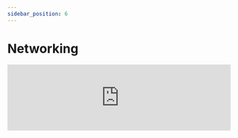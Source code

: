 ```yaml
---
sidebar_position: 6
---
```


# Networking

<iframe
  src="https://blksail-edu.github.io/slides/networking/"
  width="100%"
  height={320}
  frameborder="0"
  allowfullscreen
></iframe>
